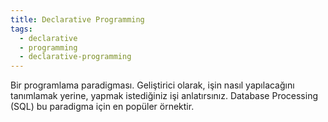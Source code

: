 ```yaml
---
title: Declarative Programming
tags:
  - declarative
  - programming
  - declarative-programming
---
```


Bir programlama paradigması. Geliştirici olarak, işin nasıl yapılacağını tanımlamak yerine, yapmak istediğiniz işi anlatırsınız. Database Processing (SQL) bu paradigma için en popüler örnektir.
